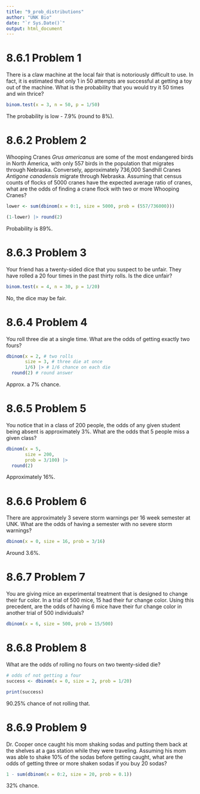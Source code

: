```yaml
---
title: "9_prob_distributions"
author: "UNK Bio"
date: "`r Sys.Date()`"
output: html_document
---
```


# 8.6.1 Problem 1

There is a claw machine at the local fair that is notoriously difficult to use. In fact, it is estimated that only 1 in 50 attempts are successful at getting a toy out of the machine. What is the probability that you would try it 50 times and win thrice?

```r
binom.test(x = 3, n = 50, p = 1/50)
```

The probability is low - 7.9% (round to 8%).

# 8.6.2 Problem 2

Whooping Cranes *Grus americanus* are some of the most endangered birds in North America, with only 557 birds in the population that migrates through Nebraska. Conversely, approximately 736,000 Sandhill Cranes *Antigone canadensis* migrate through Nebraska. Assuming that census counts of flocks of 5000 cranes have the expected average ratio of cranes, what are the odds of finding a crane flock with two or more Whooping Cranes?

```r
lower <- sum(dbinom(x = 0:1, size = 5000, prob = (557/736000)))

(1-lower) |> round(2)
```

Probability is 89%.

# 8.6.3 Problem 3

Your friend has a twenty-sided dice that you suspect to be unfair. They have rolled a 20 four times in the past thirty rolls. Is the dice unfair?

```r
binom.test(x = 4, n = 30, p = 1/20)
```

No, the dice may be fair.

# 8.6.4 Problem 4

You roll three die at a single time. What are the odds of getting exactly two fours?

```r
dbinom(x = 2, # two rolls
       size = 3, # three die at once
       1/6) |> # 1/6 chance on each die 
  round(2) # round answer
```

Approx. a 7% chance.

# 8.6.5 Problem 5

You notice that in a class of 200 people, the odds of any given student being absent is approximately 3%. What are the odds that 5 people miss a given class?

```r
dbinom(x = 5,
       size = 200,
       prob = 3/100) |> 
  round(2)
```

Approximately 16%.

# 8.6.6 Problem 6

There are approximately 3 severe storm warnings per 16 week semester at UNK. What are the odds of having a semester with no severe storm warnings?

```r
dbinom(x = 0, size = 16, prob = 3/16)
```

Around 3.6%.

# 8.6.7 Problem 7

You are giving mice an experimental treatment that is designed to change their fur color. In a trial of 500 mice, 15 had their fur change color. Using this precedent, are the odds of having 6 mice have their fur change color in another trial of 500 individuals?

```r
dbinom(x = 6, size = 500, prob = 15/500)
```

# 8.6.8 Problem 8

What are the odds of rolling no fours on two twenty-sided die?

```r
# odds of not getting a four
success <- dbinom(x = 0, size = 2, prob = 1/20)

print(success)
```

90.25% chance of not rolling that.

# 8.6.9 Problem 9

Dr. Cooper once caught his mom shaking sodas and putting them back at the shelves at a gas station while they were traveling. Assuming his mom was able to shake 10% of the sodas before getting caught, what are the odds of getting three or more shaken sodas if you buy 20 sodas?

```r
1 - sum(dbinom(x = 0:2, size = 20, prob = 0.1))
```

32% chance.
